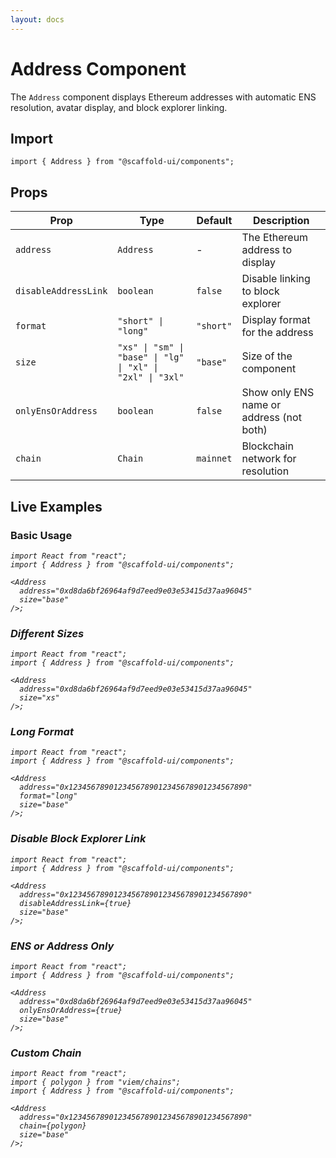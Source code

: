 ```yaml
---
layout: docs
---
```



# Address Component

The `Address` component displays Ethereum addresses with automatic ENS resolution, avatar display, and block explorer linking.

## Import

```tsx
import { Address } from "@scaffold-ui/components";
```

## Props

| Prop                 | Type                                                       | Default   | Description                              |
| -------------------- | ---------------------------------------------------------- | --------- | ---------------------------------------- |
| `address`            | `Address`                                                  | -         | The Ethereum address to display          |
| `disableAddressLink` | `boolean`                                                  | `false`   | Disable linking to block explorer        |
| `format`             | `"short" \| "long"`                                        | `"short"` | Display format for the address           |
| `size`               | `"xs" \| "sm" \| "base" \| "lg" \| "xl" \| "2xl" \| "3xl"` | `"base"`  | Size of the component                    |
| `onlyEnsOrAddress`   | `boolean`                                                  | `false`   | Show only ENS name or address (not both) |
| `chain`              | `Chain`                                                    | `mainnet` | Blockchain network for resolution        |

## Live Examples

### Basic Usage

<DocsProvider>
  <Address address="0xd8da6bf26964af9d7eed9e03e53415d37aa96045" />
</DocsProvider>

```tsx twoslash
import React from "react";
import { Address } from "@scaffold-ui/components";

<Address
  address="0xd8da6bf26964af9d7eed9e03e53415d37aa96045"
  size="base"
/>;
```

### Different Sizes

<DocsProvider>
  <Address
    address="0xd8da6bf26964af9d7eed9e03e53415d37aa96045"
    size="xs"
  />
  <Address
    address="0xd8da6bf26964af9d7eed9e03e53415d37aa96045"
    size="sm"
  />
  <Address
    address="0xd8da6bf26964af9d7eed9e03e53415d37aa96045"
    size="base"
  />
  <Address
    address="0xd8da6bf26964af9d7eed9e03e53415d37aa96045"
    size="lg"
  />
  <Address
    address="0xd8da6bf26964af9d7eed9e03e53415d37aa96045"
    size="xl"
  />
</DocsProvider>

```tsx twoslash
import React from "react";
import { Address } from "@scaffold-ui/components";

<Address
  address="0xd8da6bf26964af9d7eed9e03e53415d37aa96045"
  size="xs"
/>;
```

### Long Format

<DocsProvider>
  <Address
    address="0xd8da6bf26964af9d7eed9e03e53415d37aa96045"
    format="long"
    size="base"
  />
</DocsProvider>

```tsx twoslash
import React from "react";
import { Address } from "@scaffold-ui/components";

<Address
  address="0x1234567890123456789012345678901234567890"
  format="long"
  size="base"
/>;
```

### Disable Block Explorer Link

<DocsProvider>
  <Address
    address="0xd8da6bf26964af9d7eed9e03e53415d37aa96045"
    disableAddressLink={true}
    size="base"
  />
</DocsProvider>

```tsx twoslash
import React from "react";
import { Address } from "@scaffold-ui/components";

<Address
  address="0x1234567890123456789012345678901234567890"
  disableAddressLink={true}
  size="base"
/>;
```

### ENS or Address Only

<DocsProvider>
  <Address
    address="0xd8da6bf26964af9d7eed9e03e53415d37aa96045"
    onlyEnsOrAddress={true}
    size="base"
  />
</DocsProvider>

```tsx twoslash
import React from "react";
import { Address } from "@scaffold-ui/components";

<Address
  address="0xd8da6bf26964af9d7eed9e03e53415d37aa96045"
  onlyEnsOrAddress={true}
  size="base"
/>;
```

### Custom Chain


<DocsProvider>
  <Address
    address="0x1234567890123456789012345678901234567890"
    chain={polygon}
    size="base"
  />
</DocsProvider>

```tsx twoslash
import React from "react";
import { polygon } from "viem/chains";
import { Address } from "@scaffold-ui/components";

<Address
  address="0x1234567890123456789012345678901234567890"
  chain={polygon}
  size="base"
/>;
```
